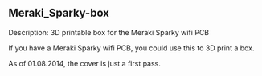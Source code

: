 == Meraki_Sparky-box ==

Description: 3D printable box for the Meraki Sparky wifi PCB

If you have a Meraki Sparky wifi PCB, you could use this to 3D print a box.

As of 01.08.2014, the cover is just a first pass.
